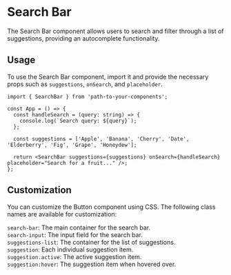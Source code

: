 
<Meta of={SearchBarStories} />

# Search Bar

The Search Bar component allows users to search and filter through a list of suggestions, providing an autocomplete functionality.

<Canvas of={SearchBarStories.Default} />

## Usage

To use the Search Bar component, import it and provide the necessary props such as `suggestions`, `onSearch`, and `placeholder`.

```tsx
import { SearchBar } from 'path-to-your-components';

const App = () => {
  const handleSearch = (query: string) => {
    console.log(`Search query: ${query}`);
  };

  const suggestions = ['Apple', 'Banana', 'Cherry', 'Date', 'Elderberry', 'Fig', 'Grape', 'Honeydew'];

  return <SearchBar suggestions={suggestions} onSearch={handleSearch} placeholder="Search for a fruit..." />;
};
```

## Customization

You can customize the Button component using CSS. The following class names are available for customization:

`search-bar`: The main container for the search bar.\
`search-input`: The input field for the search bar.\
`suggestions-list`: The container for the list of suggestions.\
`suggestion`: Each individual suggestion item.\
`suggestion.active`: The active suggestion item.\
`suggestion:hover`: The suggestion item when hovered over.